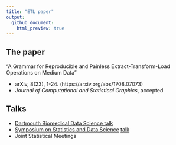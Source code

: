 ```yaml
---
title: "ETL paper"
output:
  github_document:
    html_preview: true
---
```


## The paper

"A Grammar for Reproducible and Painless Extract-Transform-Load Operations on Medium Data"

- arXiv, 8(23), 1-24. (https://arxiv.org/abs/1708.07073)
- *Journal of Computational and Statistical Graphics*, accepted

## Talks

- [Dartmouth Biomedical Data Science talk](https://beanumber.github.io/etl-paper/dartmouth_talk.html)
- [Symposium on Statistics and Data Science](http://ww2.amstat.org/meetings/sdss/2018/onlineprogram/AbstractDetails.cfm?AbstractID=304456) [talk](https://beanumber.github.io/etl-paper/sdss_2018.html)
- Joint Statistical Meetings